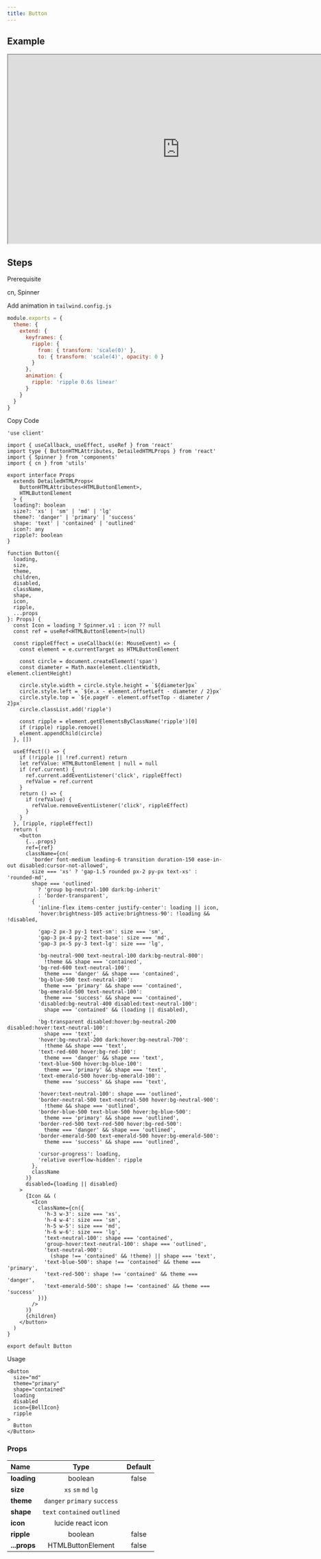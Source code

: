 ```yaml
---
title: Button
---
```


## Example

<iframe
  src="https://workshop.kidow.me/?path=/docs/components-button-v1--docs"
  width="800"
  height="440"
></iframe>

## Steps

<Steps>

<Step>Prerequisite</Step>

cn, Spinner

<Step>Add animation in `tailwind.config.js`</Step>

```js
module.exports = {
  theme: {
    extend: {
      keyframes: {
        ripple: {
          from: { transform: 'scale(0)' },
          to: { transform: 'scale(4)', opacity: 0 }
        }
      },
      animation: {
        ripple: 'ripple 0.6s linear'
      }
    }
  }
}
```

<Step>Copy Code</Step>

```tsx title="components/Button/index.tsx"
'use client'

import { useCallback, useEffect, useRef } from 'react'
import type { ButtonHTMLAttributes, DetailedHTMLProps } from 'react'
import { Spinner } from 'components'
import { cn } from 'utils'

export interface Props
  extends DetailedHTMLProps<
    ButtonHTMLAttributes<HTMLButtonElement>,
    HTMLButtonElement
  > {
  loading?: boolean
  size?: 'xs' | 'sm' | 'md' | 'lg'
  theme?: 'danger' | 'primary' | 'success'
  shape: 'text' | 'contained' | 'outlined'
  icon?: any
  ripple?: boolean
}

function Button({
  loading,
  size,
  theme,
  children,
  disabled,
  className,
  shape,
  icon,
  ripple,
  ...props
}: Props) {
  const Icon = loading ? Spinner.v1 : icon ?? null
  const ref = useRef<HTMLButtonElement>(null)

  const rippleEffect = useCallback((e: MouseEvent) => {
    const element = e.currentTarget as HTMLButtonElement

    const circle = document.createElement('span')
    const diameter = Math.max(element.clientWidth, element.clientHeight)

    circle.style.width = circle.style.height = `${diameter}px`
    circle.style.left = `${e.x - element.offsetLeft - diameter / 2}px`
    circle.style.top = `${e.pageY - element.offsetTop - diameter / 2}px`
    circle.classList.add('ripple')

    const ripple = element.getElementsByClassName('ripple')[0]
    if (ripple) ripple.remove()
    element.appendChild(circle)
  }, [])

  useEffect(() => {
    if (!ripple || !ref.current) return
    let refValue: HTMLButtonElement | null = null
    if (ref.current) {
      ref.current.addEventListener('click', rippleEffect)
      refValue = ref.current
    }
    return () => {
      if (refValue) {
        refValue.removeEventListener('click', rippleEffect)
      }
    }
  }, [ripple, rippleEffect])
  return (
    <button
      {...props}
      ref={ref}
      className={cn(
        'border font-medium leading-6 transition duration-150 ease-in-out disabled:cursor-not-allowed',
        size === 'xs' ? 'gap-1.5 rounded px-2 py-px text-xs' : 'rounded-md',
        shape === 'outlined'
          ? 'group bg-neutral-100 dark:bg-inherit'
          : 'border-transparent',
        {
          'inline-flex items-center justify-center': loading || icon,
          'hover:brightness-105 active:brightness-90': !loading && !disabled,

          'gap-2 px-3 py-1 text-sm': size === 'sm',
          'gap-3 px-4 py-2 text-base': size === 'md',
          'gap-3 px-5 py-3 text-lg': size === 'lg',

          'bg-neutral-900 text-neutral-100 dark:bg-neutral-800':
            !theme && shape === 'contained',
          'bg-red-600 text-neutral-100':
            theme === 'danger' && shape === 'contained',
          'bg-blue-500 text-neutral-100':
            theme === 'primary' && shape === 'contained',
          'bg-emerald-500 text-neutral-100':
            theme === 'success' && shape === 'contained',
          'disabled:bg-neutral-400 disabled:text-neutral-100':
            shape === 'contained' && (loading || disabled),

          'bg-transparent disabled:hover:bg-neutral-200 disabled:hover:text-neutral-100':
            shape === 'text',
          'hover:bg-neutral-200 dark:hover:bg-neutral-700':
            !theme && shape === 'text',
          'text-red-600 hover:bg-red-100':
            theme === 'danger' && shape === 'text',
          'text-blue-500 hover:bg-blue-100':
            theme === 'primary' && shape === 'text',
          'text-emerald-500 hover:bg-emerald-100':
            theme === 'success' && shape === 'text',

          'hover:text-neutral-100': shape === 'outlined',
          'border-neutral-500 text-neutral-500 hover:bg-neutral-900':
            !theme && shape === 'outlined',
          'border-blue-500 text-blue-500 hover:bg-blue-500':
            theme === 'primary' && shape === 'outlined',
          'border-red-500 text-red-500 hover:bg-red-500':
            theme === 'danger' && shape === 'outlined',
          'border-emerald-500 text-emerald-500 hover:bg-emerald-500':
            theme === 'success' && shape === 'outlined',

          'cursor-progress': loading,
          'relative overflow-hidden': ripple
        },
        className
      )}
      disabled={loading || disabled}
    >
      {Icon && (
        <Icon
          className={cn({
            'h-3 w-3': size === 'xs',
            'h-4 w-4': size === 'sm',
            'h-5 w-5': size === 'md',
            'h-6 w-6': size === 'lg',
            'text-neutral-100': shape === 'contained',
            'group-hover:text-neutral-100': shape === 'outlined',
            'text-neutral-900':
              (shape !== 'contained' && !theme) || shape === 'text',
            'text-blue-500': shape !== 'contained' && theme === 'primary',
            'text-red-500': shape !== 'contained' && theme === 'danger',
            'text-emerald-500': shape !== 'contained' && theme === 'success'
          })}
        />
      )}
      {children}
    </button>
  )
}

export default Button
```

<Step>Usage</Step>

```tsx
<Button
  size="md"
  theme="primary"
  shape="contained"
  loading
  disabled
  icon={BellIcon}
  ripple
>
  Button
</Button>
```

</Steps>

### Props

| Name         |             Type              | Default |
| :----------- | :---------------------------: | :-----: |
| **loading**  |            boolean            |  false  |
| **size**     |      `xs` `sm` `md` `lg`      |         |
| **theme**    | `danger` `primary` `success`  |         |
| **shape**    | `text` `contained` `outlined` |         |
| **icon**     |       lucide react icon       |         |
| **ripple**   |            boolean            |  false  |
| **...props** |       HTMLButtonElement       |  false  |
